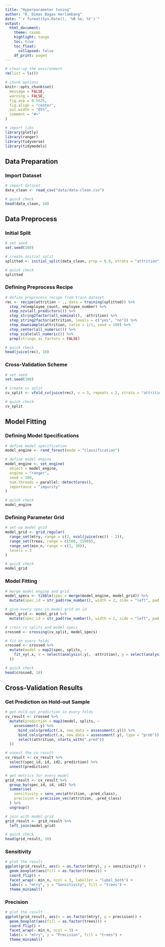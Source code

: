 ```yaml
---
title: "Hyperparameter tuning"
author: "R. Dimas Bagas Herlambang"
date: "`r format(Sys.Date(), '%B %e, %Y')`"
output:
  html_document:
    theme: cosmo
    highlight: tango
    toc: true
    toc_float:
      collapsed: false
    df_print: paged
---
```


```r
# clear-up the environment
rm(list = ls())

# chunk options
knitr::opts_chunk$set(
  message = FALSE,
  warning = FALSE,
  fig.asp = 0.5625,
  fig.align = "center",
  out.width = "85%",
  comment = "#>"
)

# import libs
library(plotly)
library(ranger)
library(tidyverse)
library(tidymodels)
```

## Data Preparation

### Import Dataset

```r
# import dataset
data_clean <- read_csv("data/data-clean.csv")

# quick check
head(data_clean, 10)
```

## Data Preprocess

### Initial Split

```r
# set seed
set.seed(100)

# create initial split
splitted <- initial_split(data_clean, prop = 0.8, strata = "attrition")

# quick check
splitted
```

### Defining Preprocess Recipe

```r
# define preprocess recipe from train dataset
rec <- recipe(attrition ~ ., data = training(splitted)) %>% 
  step_rm(employee_count, employee_number) %>%
  step_nzv(all_predictors()) %>% 
  step_string2factor(all_nominal(), -attrition) %>%
  step_string2factor(attrition, levels = c("yes", "no")) %>%
  step_downsample(attrition, ratio = 1/1, seed = 100) %>%
  step_center(all_numeric()) %>%
  step_scale(all_numeric()) %>%
  prep(strings_as_factors = FALSE)

# quick check
head(juice(rec), 10)
```

### Cross-Validation Scheme

```r
# set seed
set.seed(100)

# create cv split
cv_split <- vfold_cv(juice(rec), v = 3, repeats = 2, strata = "attrition")

# quick check
cv_split
```

## Model Fitting

### Defining Model Specifications

```r
# define model specification
model_engine <- rand_forest(mode = "classification")

# define model engine
model_engine <- set_engine(
  object = model_engine,
  engine = "ranger",
  seed = 100,
  num.threads = parallel::detectCores(),
  importance = "impurity"
)

# quick check
model_engine
```

### Defining Parameter Grid

```r
# set-up model grid
model_grid <- grid_regular(
  range_set(mtry, range = c(2, ncol(juice(rec)) - 2)),
  range_set(trees, range = c(500, 1500)),
  range_set(min_n, range = c(1, 30)),
  levels = 3
)

# quick check
model_grid
```

### Model Fitting

```r
# merge model engine and grid
model_specs <- tibble(spec = merge(model_engine, model_grid)) %>%
  mutate(spec_id = str_pad(row_number(), width = 2, side = "left", pad = "0"))

# give every spec in model grid an id
model_grid <- model_grid %>%
  mutate(spec_id = str_pad(row_number(), width = 2, side = "left", pad = "0"))

# cross cv splits and model specs
crossed <- crossing(cv_split, model_specs)

# fit on every folds
crossed <- crossed %>%
  mutate(model = map2(spec, splits, ~
    fit_xy(.x, x = select(analysis(.y), -attrition), y = select(analysis(.y), attrition))
  ))

# quick check
head(crossed, 10)
```

## Cross-Validation Results

### Get Prediction on Hold-out Sample

```r
# get hold-out prediction in every folds
cv_result <- crossed %>%
  mutate(prediction = map2(model, splits, ~
    assessment(.y) %>%
      bind_cols(predict(.x, new_data = assessment(.y))) %>%
      bind_cols(predict(.x, new_data = assessment(.y), type = "prob")) %>%
      select(attrition, starts_with(".pred"))
  ))

# unnest the cv result
cv_result <- cv_result %>%
  select(spec_id, id, id2, prediction) %>%
  unnest(prediction)

# get metrics for every model
grid_result <- cv_result %>%
  group_by(spec_id, id, id2) %>%
  summarise(
    sensitivity = sens_vec(attrition, .pred_class),
    precision = precision_vec(attrition, .pred_class)
  ) %>%
  ungroup()

# join with model grid
grid_result <- grid_result %>% 
  left_join(model_grid)

# quick check
head(grid_result, 10)
```

### Sensitivity

```r
# plot the result
ggplot(grid_result, aes(x = as.factor(mtry), y = sensitivity)) +
  geom_boxplot(aes(fill = as.factor(trees))) +
  coord_flip() +
  facet_wrap(~ min_n, ncol = 3, labeller = "label_both") +
  labs(x = "mtry", y = "Sensitivity", fill = "trees") +
  theme_minimal()
```

### Precision

```r
# plot the result
ggplot(grid_result, aes(x = as.factor(mtry), y = precision)) +
  geom_boxplot(aes(fill = as.factor(trees))) +
  coord_flip() +
  facet_wrap(~ min_n, ncol = 3) +
  labs(x = "mtry", y = "Precision", fill = "trees") +
  theme_minimal()
```
